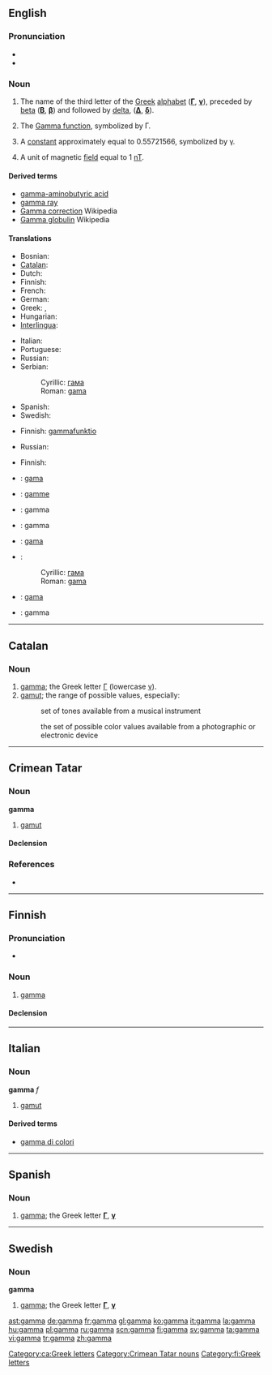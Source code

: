 {{letter_disp2|beta|[[image:Greek_uc_gamma.png|33px]][[image:Greek_lc_gamma.png|28px]] |delta|γάμα|Γ|γ}}
==English==

===Pronunciation===
* {{IPA|/gæmə/}}
* {{rhymes|æmə}}

===Noun===
{{en-noun}}

# The name of the third letter of the [[Greek]] [[alphabet]] ('''[[Γ]]''', '''[[γ]]'''), preceded by [[beta]] ('''[[Β]]''', '''[[β]]''') and followed by [[delta]], ('''[[Δ]]''', '''[[δ]]''').
# {{context|mathematics}} The [[w:Gamma function|Gamma function]], symbolized by Γ.
# {{context|mathematics}} A [[constant]] approximately equal to 0.55721566, symbolized by γ.
# {{context|physics}} A unit of magnetic [[field]] equal to 1 [[nT]].

====Derived terms====
* [[gamma-aminobutyric acid]]
* [[gamma ray]]
* [[w:Gamma correction|Gamma correction]] Wikipedia
* [[w:Gamma globulin|Gamma globulin]] Wikipedia

====Translations====
{{trans-top|the name of the third letter of the Greek alphabet}}
* Bosnian: {{t-|bs|gama}}
* [[Catalan]]: {{t|ca|gamma|f}}
* Dutch: {{t-|nl|gamma|m|f}}
* Finnish: {{t+|fi|gamma}}
* French: {{t+|fr|gamme|f}}
* German: {{t+|de|Gamma|n}}
* Greek: {{t+|el|γάμμα|f|tr=gámma|sc=Grek}}, {{t+|el|γάμα|f|tr=gáma|sc=Grek}}
* Hungarian: {{t+|hu|gamma}}
* [[Interlingua]]: {{t-|ia|gamma|xs=Interlingua}}
{{trans-mid}}
* Italian: {{t+|it|gamma}}
* Portuguese: {{t-|pt|gama|m}}
* Russian: {{t|ru|гамма|f|tr=gámma|sc=Cyrl}}
* Serbian:
*: Cyrillic: [[гама]]
*: Roman: [[gama]]
* Spanish: {{t-|es|gamma|f}}
* Swedish: {{t+|sv|gamma}}
{{trans-bottom}}

{{trans-top|the Gamma function}}
* Finnish: [[gammafunktio]]
{{trans-mid}}
* Russian: {{t|ru|гамма-функция|f|tr=gámma-fúnkcija|sc=Cyrl}}
{{trans-bottom}}

{{trans-top|a constant}}
* Finnish: {{t+|fi|gamma}}
{{trans-mid}}
{{trans-bottom}}

{{trans-top|a unit of magnetic field}}
{{trans-mid}}
{{trans-bottom}}

{{checktrans-top}}
* {{ttbc|Bosnian}}: [[gama]]
* {{ttbc|French}}: [[gamme]] {{f}}
* {{ttbc|Interlingua}}: gamma
* {{ttbc|Italian}}: gamma
* {{ttbc|Portuguese}}: [[gama]] {{m}}
{{checktrans-mid}}
* {{ttbc|Serbian}}:
*: Cyrillic: [[гама]]
*: Roman: [[gama]]
* {{ttbc|Spanish}}: [[gama]] {{f}}
* {{ttbc|Swedish}}: gamma
{{checktrans-bottom}}

----

==Catalan==

===Noun===
{{ca-noun|f|pl=gammes}}
# [[gamma#English|gamma]]; the Greek letter [[Γ]] (lowercase [[γ]]). [[Category:ca:Greek letters]]
# [[gamut]]; the range of possible values, especially:
#: {{music|lang=ca}} set of tones available from a musical instrument
#: {{color|lang=ca}} the set of possible color values available from a photographic or electronic device

----

==Crimean Tatar==

===Noun===
'''gamma'''

# [[gamut]]

====Declension====
{{crh-latin-noun|nıñ|ğa|nı|da|dan}}

===References===
* {{R:Useinov-Mireev 2002}}

[[Category:Crimean Tatar nouns]]

----

==Finnish==
{{enum|beeta|delta|Greek letter|Γγ|lang=fi}}
{{wikipedia|lang=fi}}
{{Finnish index|g}}

===Pronunciation===
* {{hyphenation|gam|ma}}

===Noun===
{{fi-noun|gamm|type=kala}}

# [[#English|gamma]]

====Declension====
{{fi-decl-kala|gamm}}

[[Category:fi:Greek letters]]

----

==Italian==

===Noun===
'''gamma''' ''f''

# [[gamut]]

====Derived terms====
* [[gamma di colori]]<!-- only if it's a set-phrase -->

----

==Spanish==

===Noun===
{{es-noun-f}}

# [[gamma]]; the Greek letter '''[[Γ]]''', '''[[γ]]'''

----

==Swedish==

===Noun===
'''gamma'''

# [[gamma]]; the Greek letter '''[[Γ]]''', '''[[γ]]'''

[[ast:gamma]]
[[de:gamma]]
[[fr:gamma]]
[[gl:gamma]]
[[ko:gamma]]
[[it:gamma]]
[[la:gamma]]
[[hu:gamma]]
[[pl:gamma]]
[[ru:gamma]]
[[scn:gamma]]
[[fi:gamma]]
[[sv:gamma]]
[[ta:gamma]]
[[vi:gamma]]
[[tr:gamma]]
[[zh:gamma]]
